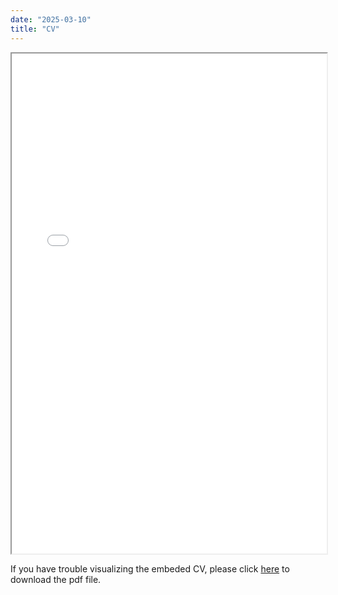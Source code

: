 ```yaml
---
date: "2025-03-10"
title: "CV"
---
```


<iframe src="dossantos-cv.pdf" title="SOME_TITLE" width="100%" height="800px">

</iframe>

If you have trouble visualizing the embeded CV, please click <a href="/dossantos-cv.pdf"> here</a> to download the pdf file.
